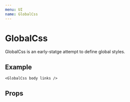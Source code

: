 ```yaml
---
menu: UI
name: GlobalCss
---
```



# GlobalCss

GlobalCss is an early-statge attempt to define global styles.

## Example

`<GlobalCss body links />`

## Props

<Props of={GlobalCss} />
